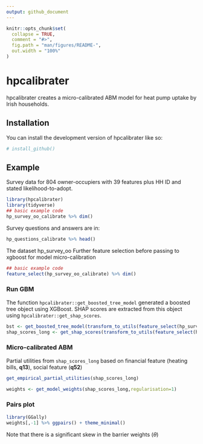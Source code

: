 ---
output: github_document
---

<!-- README.md is generated from README.Rmd. Please edit that file -->

```{r, include = FALSE}
knitr::opts_chunk$set(
  collapse = TRUE,
  comment = "#>",
  fig.path = "man/figures/README-",
  out.width = "100%"
)
```

# hpcalibrater

<!-- badges: start -->
<!-- badges: end -->

hpcalibrater creates a micro-calibrated ABM model for heat pump uptake by Irish households.

## Installation

You can install the development version of hpcalibrater like so:

``` r
# install_github()
```

## Example

Survey data for 804 owner-occupiers with 39 features plus HH ID and stated likelihood-to-adopt. 

```{r example, message=FALSE}
library(hpcalibrater)
library(tidyverse)
## basic example code
hp_survey_oo_calibrate %>% dim()
```

Survey questions and answers are in:
```{r qanda,message=FALSE}
hp_questions_calibrate %>% head()
```


The dataset hp_survey_oo Further feature selection before passing to xgboost for model micro-calibration
```{r help}
## basic example code
feature_select(hp_survey_oo_calibrate) %>% dim()
```

### Run GBM

The function `hpcalibrater::get_boosted_tree_model` generated a boosted tree object using XGBoost. SHAP scores are extracted from this object using `hpcalibrater::get_shap_scores`.

```{r bst, results='hide', message=FALSE}
bst <- get_boosted_tree_model(transform_to_utils(feature_select(hp_survey_oo_calibrate,recode_bills=T,n_bill=5),epsilon=0.7))
shap_scores_long <- get_shap_scores(transform_to_utils(feature_select(hp_survey_oo_calibrate,recode_bills=T,n_bill=5),epsilon=0.7),bst)

```

### Micro-calibrated ABM

Partial utilities from `shap_scores_long` based on financial feature (heating bills, **q13**), social feature (**q52**)

```{r mode_utils}
get_empirical_partial_utilities(shap_scores_long)
```

```{r model_weights}
weights <- get_model_weights(shap_scores_long,regularisation=1)
```
### Pairs plot
```{r pairs,message=F}
library(GGally)
weights[,-1] %>% ggpairs() + theme_minimal()
```
Note that there is a significant skew in the barrier weights ($\theta$)

